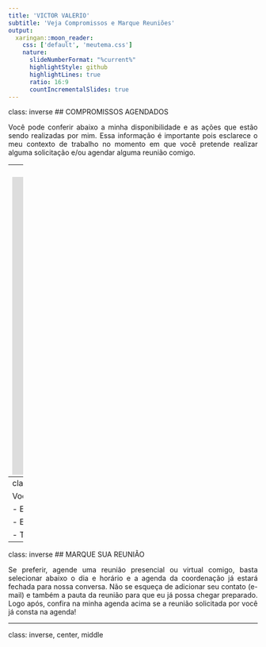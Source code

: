 ```yaml
---
title: 'VICTOR VALERIO'
subtitle: 'Veja Compromissos e Marque Reuniões'
output:
  xaringan::moon_reader:
    css: ['default', 'meutema.css']
    nature:
      slideNumberFormat: "%current%"
      highlightStyle: github
      highlightLines: true
      ratio: 16:9
      countIncrementalSlides: true
---
```

class: inverse
## COMPROMISSOS AGENDADOS
<div style="text-align: justify">
Você pode conferir abaixo a minha disponibilidade e as ações que estão 
sendo realizadas por mim. Essa informação é importante pois esclarece o meu 
contexto de trabalho no momento em que você pretende realizar alguma 
solicitação e/ou agendar alguma reunião comigo. 

---
class: inverse, center, middle 
<iframe src="https://calendar.google.com/calendar/embed?height=600&wkst=2&bgcolor=%23ffffff&ctz=America%2FSao_Paulo&showTitle=0&showNav=1&showPrint=0&showTabs=0&showCalendars=0&showTz=0&mode=WEEK&src=dmljdG9yLmRtdkB1bmlmZWkuZWR1LmJy&src=Y18wcHRmdnNzZmk1Z3U2N3UxcXViazNtZTIzY0Bncm91cC5jYWxlbmRhci5nb29nbGUuY29t&src=Y18yMDhjZDc1MjYyMmFjYThiMmNjZmVkYWMzMThiNGVkMzU1MWYyOGMxMWNjYzNmNmNlZDhhNmM5ODc5MGE0MjliQGdyb3VwLmNhbGVuZGFyLmdvb2dsZS5jb20&src=Y181ZDc2ODcwNjhkNzM0Nzg4M2M0NWU2M2I1MDRjYWM5ODU5YmNjYzMyNjNlOTZkZDZmNWQwOTQ1NjlkYmQ4NDc0QGdyb3VwLmNhbGVuZGFyLmdvb2dsZS5jb20&src=Y180MTZkYzVkYzBkYjQ3NDBlY2UwZjcwZGY4ODQ4OTJiM2JjM2YzNWEyZTI0OTlmNWJkMmRkNDM2MWM5OTU5NDI4QGdyb3VwLmNhbGVuZGFyLmdvb2dsZS5jb20&src=YWRtLml0YWp1YmFAdW5pZmVpLmVkdS5icg&src=dmljdG9yLmRtdkBnbWFpbC5jb20&color=%23039BE5&color=%23F6BF26&color=%233F51B5&color=%237CB342&color=%23D81B60&color=%23D50000&color=%23F4511E" style="border-width:0" width="800" height="600" frameborder="0" scrolling="no"></iframe>

---
class: inverse
## ENTRE EM CONTATO
<div style="text-align: justify">

Você pode entrar em contato diretamente comigo pelos seguintes canais de 
comunicação:

- E-mail (Coordenação de Curso ADM): adm.itajuba@unifei.edu.br

- E-mail (Profissional): victor.dmv@unifei.edu.br

- Telefone: (35) 3629-1151

---
class: inverse
## MARQUE SUA REUNIÃO
<div style="text-align: justify">

Se preferir, agende uma reunião presencial ou virtual comigo, basta 
selecionar abaixo o dia e horário e a agenda da coordenação já estará 
fechada para nossa  conversa. Não se esqueça de adicionar seu contato 
(e-mail) e também a pauta da reunião para que eu já possa chegar preparado. 
Logo após, confira na minha agenda acima se a reunião solicitada por você 
já consta na agenda!

---
class: inverse, center, middle 
<!-- Widget em linha do Calendly - início -->
<div class="calendly-inline-widget" data-url="https://calendly.com/profvictorvalerio/coordenacao-adm?hide_event_type_details=1&hide_gdpr_banner=1" style="min-width:320px;height:700px;"></div>
<script type="text/javascript" src="https://assets.calendly.com/assets/external/widget.js" async></script>
<!-- Widget em linha do Calendly - fim -->







